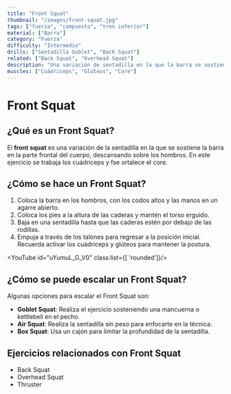 ```yaml
---
title: "Front Squat"
thumbnail: "/images/front-squat.jpg"
tags: ["fuerza", "compuesto", "tren inferior"]
material: ["Barra"]
category: "Fuerza"
difficulty: "Intermedio"
drills: ["Sentadilla Goblet", "Back Squat"]
related: ["Back Squat", "Overhead Squat"]
description: "Una variación de sentadilla en la que la barra se sostiene en la posición frontal, enfocándose en los cuádriceps y mejorando la postura."
muscles: ["Cuádriceps", "Glúteos", "Core"]
---
```


# Front Squat

## ¿Qué es un Front Squat?
El **front squat** es una variación de la sentadilla en la que se sostiene la barra en la parte frontal del cuerpo, descansando sobre los hombros. En este ejercicio se trabaja los cuádriceps y fse ortalece el core.

## ¿Cómo se hace un Front Squat?
1. Coloca la barra en los hombros, con los codos altos y las manos en un agarre abierto.
2. Coloca los pies a la altura de las caderas y mantén el torso erguido.
3. Baja en una sentadilla hasta que las caderas estén por debajo de las rodillas.
4. Empuja a través de los talones para regresar a la posición inicial. Recuerda activar los cuádriceps y glúteos para mantener la postura.

<YouTube id="uYumuL_G_V0" class:list={[ 'rounded']}/>

## ¿Cómo se puede escalar un Front Squat?
Algunas opciones para escalar el Front Squat son:
- **Goblet Squat**: Realiza el ejercicio sosteniendo una mancuerna o kettlebell en el pecho.
- **Air Squat**: Realiza la sentadilla sin peso para enfocarte en la técnica.
- **Box Squat**: Usa un cajón para limitar la profundidad de la sentadilla.

## Ejercicios relacionados con Front Squat
- Back Squat
- Overhead Squat
- Thruster